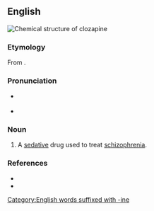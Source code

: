 ==English==
[[File:Clozapine.svg|thumb|Chemical structure of '''clozapine''']]
{{wikipedia}}

===Etymology===
From {{af|en|chloro-|alt1=chlo(ro)-|benzodiazepine|alt2=-zapine|t2=alteration of ''(benzodi)azepine''}}.

===Pronunciation===
* {{a|RP}} {{IPA|en|/ˈkləʊ.zəp.iːn/}}
* {{a|GA}} {{IPA|en|/ˈkloʊ.zəˌpiːn/}}

===Noun===
{{en-noun|-|s}}

# {{lb|en|pharmaceutical drug}} A [[sedative]] drug used to treat [[schizophrenia]].

===References===
* {{R:Lexico}}
* {{R:Merriam-Webster Online}}

[[Category:English words suffixed with -ine]]